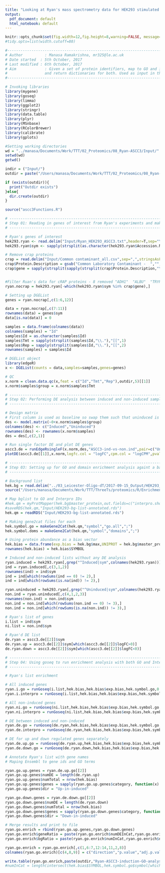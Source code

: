 ```yaml
---
title: "Looking at Ryan's mass spectrometry data for HEK293 stimulated with ASCC3"
output:
  pdf_document: default
  html_notebook: default
---
```


```r
knitr::opts_chunk$set(fig.width=12,fig.height=8,warning=FALSE, message=FALSE)
#tidy.opts=list(width.cutoff=80)
```

```r
#---------------------------------------------------------------------------
# Author 	      : Manasa Ramakrishna, mr325@le.ac.uk
# Date started 	: 5th October, 2017
# Last modified : 6th October, 2017
# Aim 		      : Given a set of protein identifiers, map to GO and interpro terms
#                 and return dictionaries for both. Used as input in the 'gene2cat' variable in goseq
#--------------------------------------------------------------------------- 

# Invoking libraries
library(mygene)
library(goseq)
library(limma)
library(ggplot2)
library(stringr)
library(data.table)
library(plyr)
library(MSnbase)
library(RColorBrewer)
library(calibrate)
library(gplots)

#Setting working directories
wd = "../manasa/Documents/Work/TTT/02_Proteomics/08_Ryan-ASCC3/Input/"
setwd(wd)
getwd()

indir = ("Input/")
outdir = paste("/Users/manasa/Documents/Work/TTT/02_Proteomics/08_Ryan-ASCC3/",paste(Sys.Date(),"Output",sep = "_"),sep = "/")

if (exists(outdir)){
  print("Outdir exists")
}else{
  dir.create(outdir)
}

source("ascc3Functions.R")
```

```r

# -------------------------------------------------------------------------------------------------------------------------------------
# Step 01: Reading in genes of interest from Ryan's experiments and making a DGEList object
# -------------------------------------------------------------------------------------------------------------------------------------

# Ryan's genes of interest
hek293.ryan <- read.delim("Input/Ryan_HEK293_ASCC3.txt",header=T,sep="\t")
hek293.ryan$sym <- sapply(strsplit(as.character(hek293.ryan$Accession.Number),"_"),"[[",1)

# Remove crap proteins
crap = read.delim("Input/Common contaminant_all.csv",sep=",",stringsAsFactors = F)
crap$Protein.Description = gsub("Common Laboratory Contaminant -  ","",crap$Protein.Description)
crap$gene = sapply(strsplit(sapply(strsplit(crap$Protein.Description,"\\s+"),"[[",1),"_"),"[[",1)


#Filter Ruan's data for cRAP proteins - 8 removed "ADH1"  "ALBU"  "TRYP"  "K2C1"  "K1C10" "K22E"  "K1C9"  "RS27A"
ryan.nocrap = hek293.ryan[-which(hek293.ryan$sym %in% crap$gene),]

# Setting up DGEList
genes = ryan.nocrap[,c(1:6,12)]

data = ryan.nocrap[,c(7:11)]
rownames(data) = genes$sym
data[is.na(data)] = 0

samples = data.frame(colnames(data))
colnames(samples) = "Id"
samples$Id = as.character(samples$Id)
samples$Tmt = sapply(strsplit(samples$Id,"\\."),"[[",1)
samples$Rep = sapply(strsplit(samples$Id,"\\."),"[[",2)
rownames(samples) = samples$Id

# DGEList object
library(edgeR)
x <- DGEList(counts = data,samples=samples,genes=genes)

# QC
x.norm = clean.data.qc(x,feat = c("Id","Tmt","Rep"),outdir,5)[[1]]
x.norm$samples$group = x.norm$samples$Tmt
```

```r
# -------------------------------------------------------------------------------------------------------------------------------------
# Step 02: Performing DE analysis between induced and non-induced samples and producing plots
# -------------------------------------------------------------------------------------------------------------------------------------

# Design matrix
# First column is used as baseline so swap them such that uninduced is baseline
des <- model.matrix(~0+x.norm$samples$group)
colnames(des) <- c("Induced","Uninduced")
rownames(des) <- rownames(x.norm$samples)
des = des[,c(2,1)]

# Run single factor DE and plot DE genes
ascc3.de = runEdgeRsingleF(x.norm,des,"ASCC3-ind-vs-non.ind",pair=c("Uninduced","Induced"),outdir,pval=0.05,logfc=1)
plotDE(ascc3.de[[1]],x.norm,logfc.col = "logFC",cpm.col = "logCPM",pval.col="PValue",fdr.col="FDR",0.05,1,"ASCC3_ind-vs-non.ind",outdir,"Test")
```

```r
# -------------------------------------------------------------------------------------------------------------------------------------
# Step 03: Setting up for GO and domain enrichment analysis againt a background of HEK293 proteome from Geiger et al.,
# -------------------------------------------------------------------------------------------------------------------------------------

# Background list
hek.bg = read.delim("../03_Leicester-Oligo-dT/2017-09-15_Output/HEK293_Background-list-of-proteins.txt",header=T,sep="\t")
source("/Users/manasa/Documents/Work/TTT/ThreeTs/proteomics/R/Enrichment.R")

# Map bglist to GO and Interpro IDs
#hek.qm = myProtMapper(hek.bg$master_protein,out.fields=c("interpro.short_desc","symbol","ensembl.gene","go.MF.id","go.CC.id","go.BP.id"))
#saveRDS(hek.qm,"Input/HEK293-bg-list-annotated.rds")
hek.qm = readRDS("Input/HEK293-bg-list-annotated.rds")

# Making gene2cat files for each
hek.symbol.go = makeGene2Cat(hek.qm,"symbol","go.all",";")
hek.symbol.doms = makeGene2Cat(hek.qm,"symbol","domains",";")

# Using protein abundance as a bias vector
hek.bias = data.frame(exp.bias = hek.bg$max,UNIPROT = hek.bg$master_protein,SYMBOL = sapply(strsplit(as.character(hek.bg$protein_description),"\\||\\_"),"[[",3)) # n = 7962
rownames(hek.bias) = hek.bias$SYMBOL

# Induced and non-induced lists without any DE analysis
ryan.induced = hek293.ryan[,grep("^Induced|sym",colnames(hek293.ryan))]
ind = ryan.induced[,c(3,1,2)]
rownames(ind) = ind$sym
ind = ind[which(rowSums(ind == 0) != 2),]
ind = ind[which(rowSums(is.na(ind)) != 2),]

ryan.uninduced = hek293.ryan[,grep("^Uninduced|sym",colnames(hek293.ryan))]
non.ind = ryan.uninduced[,c(4,1,2,3)]
rownames(non.ind) = non.ind$sym
non.ind = non.ind[which(rowSums(non.ind == 0) != 3),]
non.ind = non.ind[which(rowSums(is.na(non.ind)) != 3),]

# Ryan's list of genes
i.list = ind$sym
ni.list = non.ind$sym

# Ryan'd DE list
de.ryan = ascc3.de[[2]]$sym
de.ryan.up = ascc3.de[[2]]$sym[which(ascc3.de[[2]]$logFC>0)]
de.ryan.down = ascc3.de[[2]]$sym[which(ascc3.de[[2]]$logFC<0)]
```

```r
# -------------------------------------------------------------------------------------------------------------------------------------
# Step 04: Using goseq to run enrichment analysis with both GO and Interpro terms as input
# -------------------------------------------------------------------------------------------------------------------------------------

# Ryan's list enrichment

# All induced genes
ryan.i.go = runGoseq(i.list,hek.bias,hek.bias$exp.bias,hek.symbol.go,0.05)
ryan.i.interpro = runGoseq(i.list,hek.bias,hek.bias$exp.bias,hek.symbol.doms,0.05)

# All non-induced genes
ryan.ni.go = runGoseq(ni.list,hek.bias,hek.bias$exp.bias,hek.symbol.go,0.05)
ryan.ni.interpro = runGoseq(ni.list,hek.bias,hek.bias$exp.bias,hek.symbol.doms,0.05)

# DE between induced and non-induced
ryan.de.go = runGoseq(de.ryan,hek.bias,hek.bias$exp.bias,hek.symbol.go,0.05)
ryan.de.interpro = runGoseq(de.ryan,hek.bias,hek.bias$exp.bias,hek.symbol.doms,0.05)

# DE for up and down regulated genes separately
ryan.de.up.go = runGoseq(de.ryan.up,hek.bias,hek.bias$exp.bias,hek.symbol.go,0.05)
ryan.de.down.go = runGoseq(de.ryan.down,hek.bias,hek.bias$exp.bias,hek.symbol.go,0.05)

# Annotate Ryan's list with gene names
# Maping Ensembl to gene ids and GO terms

ryan.go.up.genes = ryan.de.up.go[[2]]
ryan.go.up.genes$numDE = length(de.ryan.up)
ryan.go.up.genes$numTotal = nrow(hek.bias)
ryan.go.up.genes$genes = sapply(ryan.go.up.genes$category, function(x) paste(intersect(de.ryan.up,hek.symbol.go$symbol[which(hek.symbol.go$to.id == x)]),collapse="/"))
ryan.go.up.genes$dir = "Up-in-induced"

ryan.go.down.genes = ryan.de.down.go[[2]]
ryan.go.down.genes$numDE = length(de.ryan.down)
ryan.go.down.genes$numTotal = nrow(hek.bias)
ryan.go.down.genes$genes = sapply(ryan.go.down.genes$category, function(x) paste(intersect(de.ryan.down,hek.symbol.go$symbol[which(hek.symbol.go$to.id == x)]),collapse="/"))
ryan.go.down.genes$dir = "Down-in-induced"

# Merge results and print to file
ryan.go.enrich = rbind(ryan.go.up.genes,ryan.go.down.genes)
ryan.go.enrich$geneRatio = paste(ryan.go.enrich$numDEInCat,ryan.go.enrich$numDE,sep="/")
ryan.go.enrich$bgRatio = paste(ryan.go.enrich$numInCat,ryan.go.enrich$numTotal,sep="/")

ryan.go.enrich = ryan.go.enrich[,c(1,6:7,12:14,11,2,8)]
colnames(ryan.go.enrich)[c(4,8,9)] = c("direction","p.value","adj.p.value")

write.table(ryan.go.enrich,paste(outdir,"Ryan-ASCC3-induction-GO-analysis.txt",sep="/"),sep="\t",row.names=F,quote=F)
#numInCat = length(intersect(hek.bias$SYMBOL,hek.symbol.go$symbol[which(hek.symbol.go$to.id == x)]))
 
```
